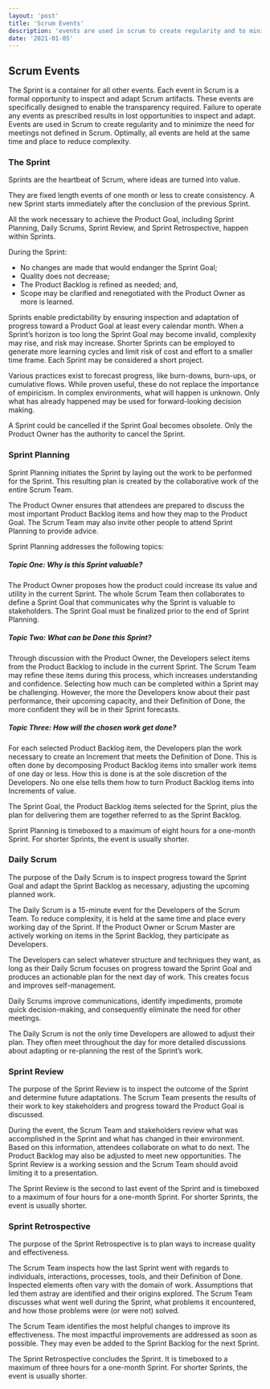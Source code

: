 ```yaml
---
layout: 'post'
title: 'Scrum Events'
description: 'events are used in scrum to create regularity and to minimize the need for meetings not defined in scrum'
date: '2021-01-05'
---
```


## Scrum Events

The Sprint is a container for all other events.
Each event in Scrum is a formal opportunity to inspect and adapt Scrum artifacts.
These events are specifically designed to enable the transparency required.
Failure to operate any events as prescribed results in lost opportunities to inspect and adapt.
Events are used in Scrum to create regularity and to minimize the need for meetings not defined in Scrum.
Optimally, all events are held at the same time and place to reduce complexity.

### The Sprint

Sprints are the heartbeat of Scrum, where ideas are turned into value.

They are fixed length events of one month or less to create consistency.
A new Sprint starts immediately after the conclusion of the previous Sprint.

All the work necessary to achieve the Product Goal, including Sprint Planning, Daily Scrums, Sprint Review, and Sprint Retrospective, happen within Sprints.

During the Sprint:

- No changes are made that would endanger the Sprint Goal;
- Quality does not decrease;
- The Product Backlog is refined as needed; and,
- Scope may be clarified and renegotiated with the Product Owner as more is learned.

Sprints enable predictability by ensuring inspection and adaptation of progress toward a Product Goal at least every calendar month.
When a Sprint’s horizon is too long the Sprint Goal may become invalid, complexity may rise, and risk may increase.
Shorter Sprints can be employed to generate more learning cycles and limit risk of cost and effort to a smaller time frame. 
Each Sprint may be considered a short project.

Various practices exist to forecast progress, like burn-downs, burn-ups, or cumulative flows.
While proven useful, these do not replace the importance of empiricism. In complex environments, what will happen is unknown.
Only what has already happened may be used for forward-looking decision making.

A Sprint could be cancelled if the Sprint Goal becomes obsolete.
Only the Product Owner has the authority to cancel the Sprint.

### Sprint Planning

Sprint Planning initiates the Sprint by laying out the work to be performed for the Sprint.
This resulting plan is created by the collaborative work of the entire Scrum Team.

The Product Owner ensures that attendees are prepared to discuss the most important Product Backlog items and how they map to the Product Goal.
The Scrum Team may also invite other people to attend Sprint Planning to provide advice.

Sprint Planning addresses the following topics:

##### Topic One: Why is this Sprint valuable?
The Product Owner proposes how the product could increase its value and utility in the current Sprint.
The whole Scrum Team then collaborates to define a Sprint Goal that communicates why the Sprint is valuable to stakeholders.
The Sprint Goal must be finalized prior to the end of Sprint Planning.

##### Topic Two: What can be Done this Sprint?
Through discussion with the Product Owner, the Developers select items from the Product Backlog to include in the current Sprint. 
The Scrum Team may refine these items during this process, which increases understanding and confidence.
Selecting how much can be completed within a Sprint may be challenging.
However, the more the Developers know about their past performance, their upcoming capacity, and their Definition of Done, the more confident they will be in their Sprint forecasts.

##### Topic Three: How will the chosen work get done?
For each selected Product Backlog item, the Developers plan the work necessary to create an Increment that meets the Definition of Done.
This is often done by decomposing Product Backlog items into smaller work items of one day or less. How this is done is at the sole discretion of the Developers.
No one else tells them how to turn Product Backlog items into Increments of value.

The Sprint Goal, the Product Backlog items selected for the Sprint, plus the plan for delivering them are together referred to as the Sprint Backlog.

Sprint Planning is timeboxed to a maximum of eight hours for a one-month Sprint. For shorter Sprints, the event is usually shorter.

### Daily Scrum

The purpose of the Daily Scrum is to inspect progress toward the Sprint Goal and adapt the Sprint Backlog as necessary, adjusting the upcoming planned work.

The Daily Scrum is a 15-minute event for the Developers of the Scrum Team.
To reduce complexity, it is held at the same time and place every working day of the Sprint.
If the Product Owner or Scrum Master are actively working on items in the Sprint Backlog, they participate as Developers.

The Developers can select whatever structure and techniques they want, as long as their Daily Scrum focuses on progress toward the Sprint Goal and produces an actionable plan for the next day of work.
This creates focus and improves self-management.

Daily Scrums improve communications, identify impediments, promote quick decision-making, and consequently eliminate the need for other meetings.

The Daily Scrum is not the only time Developers are allowed to adjust their plan.
They often meet throughout the day for more detailed discussions about adapting or re-planning the rest of the Sprint’s work.

### Sprint Review
The purpose of the Sprint Review is to inspect the outcome of the Sprint and determine future adaptations.
The Scrum Team presents the results of their work to key stakeholders and progress toward the Product Goal is discussed.

During the event, the Scrum Team and stakeholders review what was accomplished in the Sprint and what has changed in their environment.
Based on this information, attendees collaborate on what to do next.
The Product Backlog may also be adjusted to meet new opportunities.
The Sprint Review is a working session and the Scrum Team should avoid limiting it to a presentation.

The Sprint Review is the second to last event of the Sprint and is timeboxed to a maximum of four hours for a one-month Sprint.
For shorter Sprints, the event is usually shorter.

### Sprint Retrospective
The purpose of the Sprint Retrospective is to plan ways to increase quality and effectiveness.

The Scrum Team inspects how the last Sprint went with regards to individuals, interactions, processes, tools, and their Definition of Done.
Inspected elements often vary with the domain of work.
Assumptions that led them astray are identified and their origins explored.
The Scrum Team discusses what went well during the Sprint, what problems it encountered, and how those problems were (or were not) solved.

The Scrum Team identifies the most helpful changes to improve its effectiveness.
The most impactful improvements are addressed as soon as possible. They may even be added to the Sprint Backlog for the next Sprint.

The Sprint Retrospective concludes the Sprint.
It is timeboxed to a maximum of three hours for a one-month Sprint.
For shorter Sprints, the event is usually shorter.
